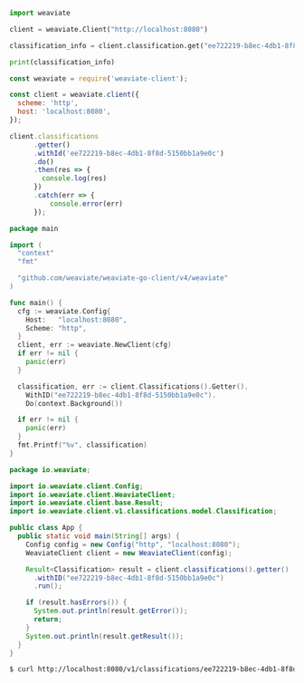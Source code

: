 
<Tabs groupId="languages">
<TabItem value="py" label="Python">

```python
import weaviate

client = weaviate.Client("http://localhost:8080")

classification_info = client.classification.get("ee722219-b8ec-4db1-8f8d-5150bb1a9e0c")

print(classification_info)
```

</TabItem>
<TabItem value="js" label="JavaScript">

```js
const weaviate = require('weaviate-client');

const client = weaviate.client({
  scheme: 'http',
  host: 'localhost:8080',
});

client.classifications
      .getter()
      .withId('ee722219-b8ec-4db1-8f8d-5150bb1a9e0c')
      .do()
      .then(res => {
        console.log(res)
      })
      .catch(err => {
          console.error(err)
      });
```

</TabItem>
<TabItem value="go" label="Go">

```go
package main

import (
  "context"
  "fmt"

  "github.com/weaviate/weaviate-go-client/v4/weaviate"
)

func main() {
  cfg := weaviate.Config{
    Host:   "localhost:8080",
    Scheme: "http",
  }
  client, err := weaviate.NewClient(cfg)
  if err != nil {
    panic(err)
  }

  classification, err := client.Classifications().Getter().
    WithID("ee722219-b8ec-4db1-8f8d-5150bb1a9e0c").
    Do(context.Background())

  if err != nil {
    panic(err)
  }
  fmt.Printf("%v", classification)
}
```

</TabItem>
<TabItem value="java" label="Java">

```java
package io.weaviate;

import io.weaviate.client.Config;
import io.weaviate.client.WeaviateClient;
import io.weaviate.client.base.Result;
import io.weaviate.client.v1.classifications.model.Classification;

public class App {
  public static void main(String[] args) {
    Config config = new Config("http", "localhost:8080");
    WeaviateClient client = new WeaviateClient(config);

    Result<Classification> result = client.classifications().getter()
      .withID("ee722219-b8ec-4db1-8f8d-5150bb1a9e0c")
      .run();

    if (result.hasErrors()) {
      System.out.println(result.getError());
      return;
    }
    System.out.println(result.getResult());
  }
}
```

</TabItem>
<TabItem value="curl" label="Curl">

```bash
$ curl http://localhost:8080/v1/classifications/ee722219-b8ec-4db1-8f8d-5150bb1a9e0c
```

</TabItem>
</Tabs>
